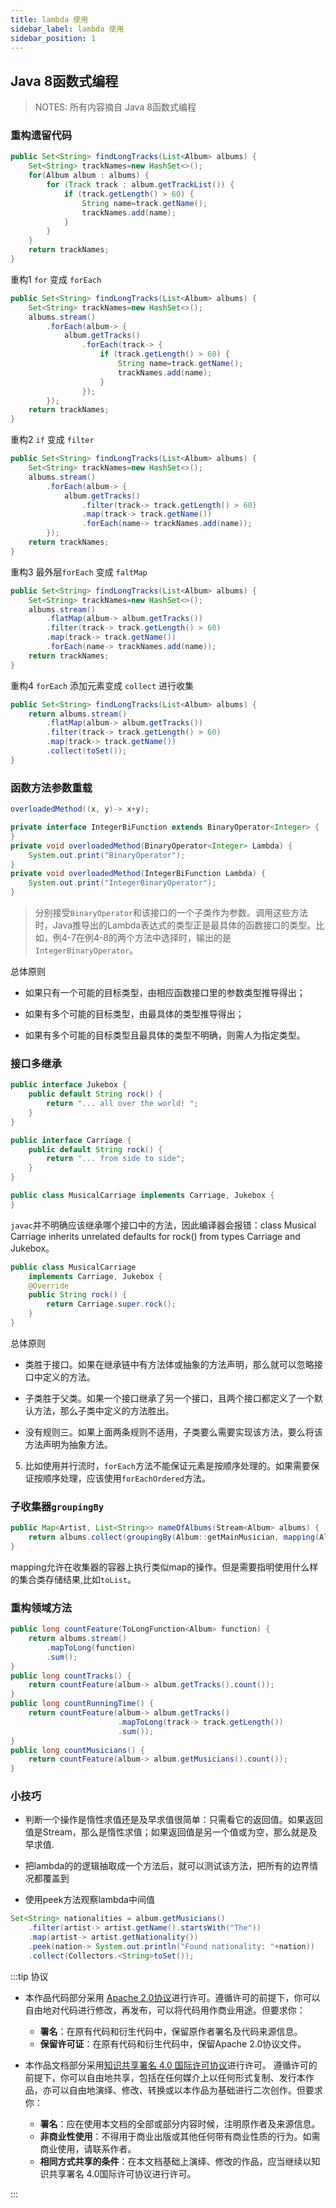 ```yaml
---
title: lambda 使用
sidebar_label: lambda 使用
sidebar_position: 1
---
```


## Java 8函数式编程

> NOTES: 所有内容摘自 Java 8函数式编程

### 重构遗留代码

```java
public Set<String> findLongTracks(List<Album> albums) {
    Set<String> trackNames=new HashSet<>();
    for(Album album : albums) {
        for (Track track : album.getTrackList()) {
            if (track.getLength() > 60) {
                String name=track.getName();
                trackNames.add(name);
            }
        }
    }
    return trackNames;
}
```

重构1 `for` 变成 `forEach`

```java
public Set<String> findLongTracks(List<Album> albums) {
    Set<String> trackNames=new HashSet<>();
    albums.stream()
        .forEach(album-> {
            album.getTracks()
                .forEach(track-> {
                    if (track.getLength() > 60) {
                        String name=track.getName();
                        trackNames.add(name);
                    }
                });
        });
    return trackNames;
}
```

重构2 `if` 变成 `filter`

```java
public Set<String> findLongTracks(List<Album> albums) {
    Set<String> trackNames=new HashSet<>();
    albums.stream()
        .forEach(album-> {
            album.getTracks()
                .filter(track-> track.getLength() > 60)
                .map(track-> track.getName())
                .forEach(name-> trackNames.add(name));
        });
    return trackNames;
}
```

重构3 最外层`forEach` 变成 `faltMap`

```java
public Set<String> findLongTracks(List<Album> albums) {
    Set<String> trackNames=new HashSet<>();
    albums.stream()
        .flatMap(album-> album.getTracks())
        .filter(track-> track.getLength() > 60)
        .map(track-> track.getName())
        .forEach(name-> trackNames.add(name));
    return trackNames;
}
```

重构4 `forEach` 添加元素变成 `collect` 进行收集

```java
public Set<String> findLongTracks(List<Album> albums) {
    return albums.stream()
        .flatMap(album-> album.getTracks())
        .filter(track-> track.getLength() > 60)
        .map(track-> track.getName())
        .collect(toSet());
}
```

### 函数方法参数重载

```java
overloadedMethod((x, y)-> x+y);

private interface IntegerBiFunction extends BinaryOperator<Integer> {
}
private void overloadedMethod(BinaryOperator<Integer> Lambda) {
    System.out.print("BinaryOperator");
}
private void overloadedMethod(IntegerBiFunction Lambda) {
    System.out.print("IntegerBinaryOperator");
}
```

> 分别接受`BinaryOperator`和该接口的一个子类作为参数。调用这些方法时，Java推导出的Lambda表达式的类型正是最具体的函数接口的类型。比如，例4-7在例4-8的两个方法中选择时，输出的是`IntegerBinaryOperator`。

总体原则

-   如果只有一个可能的目标类型，由相应函数接口里的参数类型推导得出；

-   如果有多个可能的目标类型，由最具体的类型推导得出；

-   如果有多个可能的目标类型且最具体的类型不明确，则需人为指定类型。

### 接口多继承

```java
public interface Jukebox {
    public default String rock() {
        return "... all over the world! ";
    }
}

public interface Carriage {
    public default String rock() {
        return "... from side to side";
    }
}

public class MusicalCarriage implements Carriage, Jukebox {
}
```

`javac`并不明确应该继承哪个接口中的方法，因此编译器会报错：class Musical Carriage inherits unrelated defaults for rock() from types Carriage and Jukebox。

```java
public class MusicalCarriage
    implements Carriage, Jukebox {
    @Override
    public String rock() {
        return Carriage.super.rock();
    }
}
```

总体原则

-   类胜于接口。如果在继承链中有方法体或抽象的方法声明，那么就可以忽略接口中定义的方法。

-   子类胜于父类。如果一个接口继承了另一个接口，且两个接口都定义了一个默认方法，那么子类中定义的方法胜出。

-   没有规则三。如果上面两条规则不适用，子类要么需要实现该方法，要么将该方法声明为抽象方法。

5.  比如使用并行流时，`forEach`方法不能保证元素是按顺序处理的。如果需要保证按顺序处理，应该使用`forEachOrdered`方法。

### 子收集器`groupingBy`

```java
public Map<Artist, List<String>> nameOfAlbums(Stream<Album> albums) {
    return albums.collect(groupingBy(Album::getMainMusician, mapping(Album::getName, toList())));
}
```

mapping允许在收集器的容器上执行类似map的操作。但是需要指明使用什么样的集合类存储结果,比如`toList`。

### 重构领域方法

```java
public long countFeature(ToLongFunction<Album> function) {
    return albums.stream()
        .mapToLong(function)
        .sum();
}
public long countTracks() {
    return countFeature(album-> album.getTracks().count());
}
public long countRunningTime() {
    return countFeature(album-> album.getTracks()
                        .mapToLong(track-> track.getLength())
                        .sum());
}
public long countMusicians() {
    return countFeature(album-> album.getMusicians().count());
}
```

### 小技巧

-   判断一个操作是惰性求值还是及早求值很简单：只需看它的返回值。如果返回值是Stream，那么是惰性求值；如果返回值是另一个值或为空，那么就是及早求值.

-   把lambda的的逻辑抽取成一个方法后，就可以测试该方法，把所有的边界情况都覆盖到

-   使用peek方法观察lambda中间值

```java
Set<String> nationalities = album.getMusicians()
    .filter(artist-> artist.getName().startsWith("The"))
    .map(artist-> artist.getNationality())
    .peek(nation-> System.out.println("Found nationality: "+nation))
    .collect(Collectors.<String>toSet());
```

:::tip 协议

-   本作品代码部分采用 [Apache 2.0协议](https://www.apache.org/licenses/LICENSE-2.0)进行许可。遵循许可的前提下，你可以自由地对代码进行修改，再发布，可以将代码用作商业用途。但要求你：
    -   **署名**：在原有代码和衍生代码中，保留原作者署名及代码来源信息。
    -   **保留许可证**：在原有代码和衍生代码中，保留Apache 2.0协议文件。

-   本作品文档部分采用[知识共享署名 4.0 国际许可协议](http://creativecommons.org/licenses/by/4.0/)进行许可。 遵循许可的前提下，你可以自由地共享，包括在任何媒介上以任何形式复制、发行本作品，亦可以自由地演绎、修改、转换或以本作品为基础进行二次创作。但要求你：
    -   **署名**：应在使用本文档的全部或部分内容时候，注明原作者及来源信息。
    -   **非商业性使用**：不得用于商业出版或其他任何带有商业性质的行为。如需商业使用，请联系作者。
    -   **相同方式共享的条件**：在本文档基础上演绎、修改的作品，应当继续以知识共享署名 4.0国际许可协议进行许可。

:::
